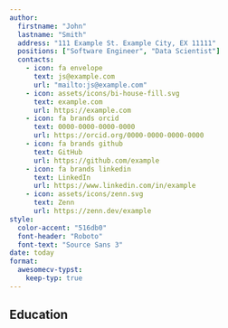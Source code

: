 ```yaml
---
author:
  firstname: "John" 
  lastname: "Smith"
  address: "111 Example St. Example City, EX 11111"
  positions: ["Software Engineer", "Data Scientist"]
  contacts:
    - icon: fa envelope
      text: js@example.com
      url: "mailto:js@example.com"
    - icon: assets/icons/bi-house-fill.svg
      text: example.com
      url: https://example.com
    - icon: fa brands orcid
      text: 0000-0000-0000-0000
      url: https://orcid.org/0000-0000-0000-0000
    - icon: fa brands github
      text: GitHub
      url: https://github.com/example
    - icon: fa brands linkedin
      text: LinkedIn
      url: https://www.linkedin.com/in/example
    - icon: assets/icons/zenn.svg
      text: Zenn
      url: https://zenn.dev/example
style:
  color-accent: "516db0"
  font-header: "Roboto"
  font-text: "Source Sans 3"
date: today
format:
  awesomecv-typst:
    keep-typ: true
---
```



## Education

```{=typst}
#resume-entry(
  title: "Example University",
  location: "B.S. in Computer Science",
  date: "August 2014 - May 2019",
  description: "Example",
)
```